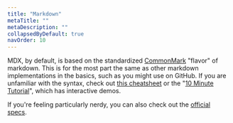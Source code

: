 ```yaml
---
title: "Markdown"
metaTitle: ""
metaDescription: ""
collapsedByDefault: true
navOrder: 10
---
```


MDX, by default, is based on the standardized [CommonMark](https://commonmark.org/) "flavor" of markdown.  This is for the most part the same as other markdown implementations in the basics, such as you might use on GitHub.  If you are unfamiliar with the syntax, check out [this cheatsheet](https://commonmark.org/help/) or the "[10 Minute Tutorial](https://commonmark.org/help/tutorial/)", which has interactive demos.

If you're feeling particularly nerdy, you can also check out the [official specs](https://spec.commonmark.org/).
